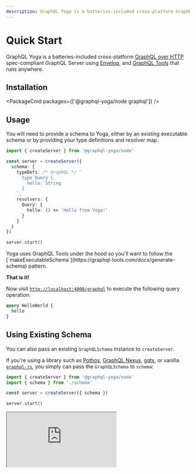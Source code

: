 ```yaml
---
description: GraphQL Yoga is a batteries-included cross-platform GraphQL Server using Envelop, and GraphQL Tools that runs anywhere.
---
```



<LatestVersionNotice />

# Quick Start

GraphQL Yoga is a batteries-included cross-platform [GraphQL over HTTP](https://github.com/graphql/graphql-over-http) spec-compliant GraphQL Server using [Envelop](https://envelop.dev), and [GraphQL Tools](https://graphql-tools.com) that runs anywhere.

## Installation

<PackageCmd packages={['@graphql-yoga/node graphql']} />

## Usage

You will need to provide a schema to Yoga, either by an existing executable schema or by providing your type definitions and resolver map.

```ts
import { createServer } from '@graphql-yoga/node'

const server = createServer({
  schema: {
    typeDefs: /* GraphQL */ `
      type Query {
        hello: String
      }
    `,
    resolvers: {
      Query: {
        hello: () => 'Hello from Yoga!'
      }
    }
  }
})

server.start()
```

<Callout>
  Yoga uses GraphQL Tools under the hood so you'll want to follow the
  [`makeExecutableSchema`](https://graphql-tools.com/docs/generate-schema)
  pattern.
</Callout>

**That is it!**

Now visit [`http://localhost:4000/graphql`](http://localhost:4000/graphql) to execute the following query operation:

```graphql
query HelloWorld {
  hello
}
```

## Using Existing Schema

You can also pass an existing `GraphQLSchema` instance to `createServer`.

If you're using a library such as [Pothos](https://pothos-graphql.dev), [GraphQL Nexus](https://nexusjs.org), [gqtx](https://github.com/sikanhe/gqtx), or vanilla [`graphql-js`](https://graphql.org/graphql-js/type/#graphqlschema), you simply can pass the `GraphQLSchema` to `schema`:

```ts
import { createServer } from '@graphql-yoga/node'
import { schema } from './schema'

const server = createServer({ schema })

server.start()
```

<iframe src="https://youtube.com/embed/_-B6QIFSSwo" title="GraphQL Yoga 2" />
